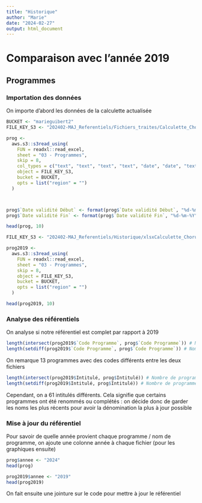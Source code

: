 ```yaml
---
title: "Historique"
author: "Marie"
date: "2024-02-27"
output: html_document
---
```


# Comparaison avec l'année 2019

## Programmes

### Importation des données

On importe d'abord les données de la calculette actualisée

```r
BUCKET <- "marieguibert2"
FILE_KEY_S3 <- "202402-MAJ_Referentiels/Fichiers_traites/Calculette_Chorus_2024-02-07_actualisee.xlsx"

prog <- 
  aws.s3::s3read_using(
    FUN = readxl::read_excel,
    sheet = "03 - Programmes",
    skip = 8,
    col_types = c("text", "text", "text", "text", "date", "date", "text", "text"),
    object = FILE_KEY_S3,
    bucket = BUCKET,
    opts = list("region" = "")
  )



prog$`Date validité Début` <- format(prog$`Date validité Début`, "%d-%m-%Y")
prog$`Date validité Fin` <- format(prog$`Date validité Fin`, "%d-%m-%Y")

head(prog, 10)
```

```r
FILE_KEY_S3 <- "202402-MAJ_Referentiels/Historique/xlsxCalculette_Chorus_2019-12-01.xlsx"

prog2019 <- 
  aws.s3::s3read_using(
    FUN = readxl::read_excel,
    sheet = "03 - Programmes",
    skip = 8,
    object = FILE_KEY_S3,
    bucket = BUCKET,
    opts = list("region" = "")
  )

head(prog2019, 10)
```

### Analyse des référentiels

On analyse si notre référentiel est complet par rapport à 2019

```r
length(intersect(prog2019$`Code Programme`, prog$`Code Programme`)) # Nombre de programmes en commun
length(setdiff(prog2019$`Code Programme`, prog$`Code Programme`)) # Nombre de programmes différents
```

On remarque 13 programmes avec des codes différents entre les deux fichiers

```r
length(intersect(prog2019$Intitulé, prog$Intitulé)) # Nombre de programmes en commun
length(setdiff(prog2019$Intitulé, prog$Intitulé)) # Nombre de programmes différents
```

Cependant, on a 61 intitulés différents. Cela signifie que certains programmes ont été renommés ou complétés : on décide donc de garder les noms les plus récents pour avoir la dénomination la plus à jour possible

### Mise à jour du référentiel        

Pour savoir de quelle année provient chaque programme / nom de programme, on ajoute une colonne année à chaque fichier (pour les graphiques ensuite)


```r
prog$annee <- "2024"
head(prog)
```

```r
prog2019$annee <- "2019"
head(prog2019)
```

On fait ensuite une jointure sur le code pour mettre à jour le référentiel 

```r

```



























